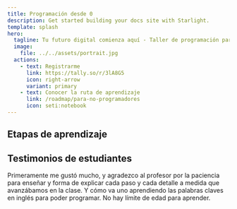 ```yaml
---
title: Programación desde 0
description: Get started building your docs site with Starlight.
template: splash
hero:
  tagline: Tu futuro digital comienza aquí - Taller de programación para principiantes.
  image:
    file: ../../assets/portrait.jpg
  actions:
    - text: Registrarme
      link: https://tally.so/r/3lA8G5
      icon: right-arrow
      variant: primary
    - text: Conocer la ruta de aprendizaje
      link: /roadmap/para-no-programadores
      icon: seti:notebook
---
```



## Etapas de aprendizaje

<CardGrid stagger>
	<LinkCard 
  title="Para no programadores" 
  href="/roadmap/para-no-programadores"
  description="Da tus primeros pasos en el desarrollo de software. Construye unas bases sólidas para poder elegir correctamente sólo integrarlo en tu día a día y decide si quieres dedicarte tiempo completo al desarrollo de software."/>
	<LinkCard 
  title="Para principiantes (Juniors)" 
  href="/roadmap/para-principiantes" 
  description="Si ya decidiste a qué te quieres dedicar, ahora debes incrementar tu valor al perfeccionar las habilidades que aumentarán tu empleabilidad. Domina las técnicas de desarrollo de software más utilizadas y comienza a compartir lo que sabes con el mundo."/>
	<LinkCard 
  title="Elige tu Stack personalizado" 
  href="/roadmap/stack-personalizado" 
  description="Elegir una especialidad te destacará del resto. Android, iOS, Frontend, Backend, Desktop. Cada Stack tiene una ruta personalizada para ti."/>
	<LinkCard 
  title="Ingeniería de software" 
  href="/roadmap/software-engineering"
  description="Desde principios básicos como YAGNI, DRY, SOLID hasta técnicas de desarrollo avanzadas como TDD, DDD y Clean Code o Clean Architecture. Cambia tu manera de pensar y de trabajar en equipos de alto rendimiento. Destácate por tus habilidades sociales." />
  <LinkCard 
  title="Kotlin Multiplatform" 
  href="/roadmap/kotlin-multiplatform" 
  description="Kotlin Multiplatform: Desarrolla sistemas interconectados entre diferentes plataformas aprovechando al máximo las capacidades de Kotlin Multiplatform."/>
</CardGrid>

## Testimonios de estudiantes

<CardGrid stagger>
  <Card title="Diana - No programadora">
    Primeramente me gustó mucho, y agradezco al profesor por la paciencia para enseñar y forma de explicar cada paso y cada detalle a medida que avanzábamos en la clase. Y cómo va uno aprendiendo las palabras claves en inglés para poder programar.
    No hay límite de edad para aprender.
  </Card>
</CardGrid>
